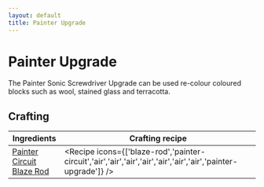 ```yaml
---
layout: default
title: Painter Upgrade
---
```



Painter Upgrade
===================

The Painter Sonic Screwdriver Upgrade can be used re-colour coloured blocks such as wool, stained glass and terracotta.

## Crafting

| Ingredients | Crafting recipe |
| ----------- | --------------- |
| [Painter Circuit](/recipes/sonic-circuits/painter-circuit)<br/>[Blaze Rod](https://minecraft.wiki/w/Blaze_Rod) | <Recipe icons={['blaze-rod','painter-circuit','air','air','air','air','air','air','air','painter-upgrade']} /> |
